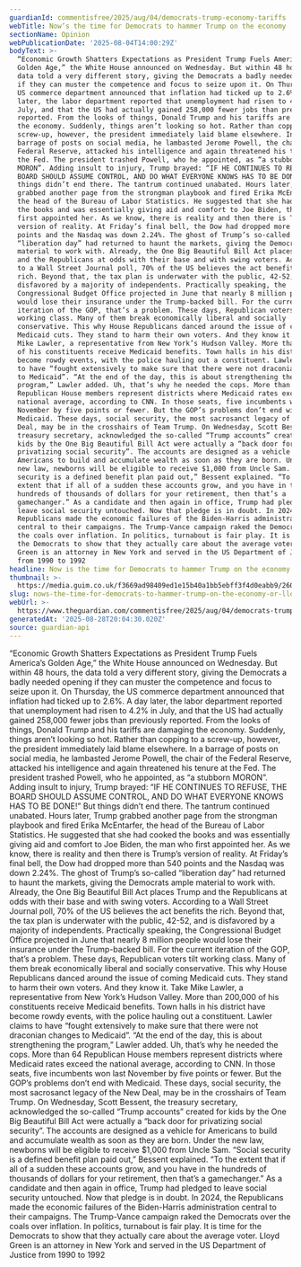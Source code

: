 ```yaml
---
guardianId: commentisfree/2025/aug/04/democrats-trump-economy-tariffs
webTitle: Now’s the time for Democrats to hammer Trump on the economy | Lloyd Green
sectionName: Opinion
webPublicationDate: '2025-08-04T14:00:29Z'
bodyText: >-
  “Economic Growth Shatters Expectations as President Trump Fuels America’s
  Golden Age,” the White House announced on Wednesday. But within 48 hours, the
  data told a very different story, giving the Democrats a badly needed opening
  if they can muster the competence and focus to seize upon it. On Thursday, the
  US commerce department announced that inflation had ticked up to 2.6%. A day
  later, the labor department reported that unemployment had risen to 4.2% in
  July, and that the US had actually gained 258,000 fewer jobs than previously
  reported. From the looks of things, Donald Trump and his tariffs are damaging
  the economy. Suddenly, things aren’t looking so hot. Rather than copping to a
  screw-up, however, the president immediately laid blame elsewhere. In a
  barrage of posts on social media, he lambasted Jerome Powell, the chair of the
  Federal Reserve, attacked his intelligence and again threatened his tenure at
  the Fed. The president trashed Powell, who he appointed, as “a stubborn
  MORON”. Adding insult to injury, Trump brayed: “IF HE CONTINUES TO REFUSE, THE
  BOARD SHOULD ASSUME CONTROL, AND DO WHAT EVERYONE KNOWS HAS TO BE DONE!” But
  things didn’t end there. The tantrum continued unabated. Hours later, Trump
  grabbed another page from the strongman playbook and fired Erika McEntarfer,
  the head of the Bureau of Labor Statistics. He suggested that she had cooked
  the books and was essentially giving aid and comfort to Joe Biden, the man who
  first appointed her. As we know, there is reality and then there is Trump’s
  version of reality. At Friday’s final bell, the Dow had dropped more than 540
  points and the Nasdaq was down 2.24%. The ghost of Trump’s so-called
  “liberation day” had returned to haunt the markets, giving the Democrats ample
  material to work with. Already, the One Big Beautiful Bill Act places Trump
  and the Republicans at odds with their base and with swing voters. According
  to a Wall Street Journal poll, 70% of the US believes the act benefits the
  rich. Beyond that, the tax plan is underwater with the public, 42-52, and is
  disfavored by a majority of independents. Practically speaking, the
  Congressional Budget Office projected in June that nearly 8 million people
  would lose their insurance under the Trump-backed bill. For the current
  iteration of the GOP, that’s a problem. These days, Republican voters tilt
  working class. Many of them break economically liberal and socially
  conservative. This why House Republicans danced around the issue of coming
  Medicaid cuts. They stand to harm their own voters. And they know it. Take
  Mike Lawler, a representative from New York’s Hudson Valley. More than 200,000
  of his constituents receive Medicaid benefits. Town halls in his district have
  become rowdy events, with the police hauling out a constituent. Lawler claims
  to have “fought extensively to make sure that there were not draconian changes
  to Medicaid”. “At the end of the day, this is about strengthening the
  program,” Lawler added. Uh, that’s why he needed the cops. More than 64
  Republican House members represent districts where Medicaid rates exceed the
  national average, according to CNN. In those seats, five incumbents won last
  November by five points or fewer. But the GOP’s problems don’t end with
  Medicaid. These days, social security, the most sacrosanct legacy of the New
  Deal, may be in the crosshairs of Team Trump. On Wednesday, Scott Bessent, the
  treasury secretary, acknowledged the so-called “Trump accounts” created for
  kids by the One Big Beautiful Bill Act were actually a “back door for
  privatizing social security”. The accounts are designed as a vehicle for
  Americans to build and accumulate wealth as soon as they are born. Under the
  new law, newborns will be eligible to receive $1,000 from Uncle Sam. “Social
  security is a defined benefit plan paid out,” Bessent explained. “To the
  extent that if all of a sudden these accounts grow, and you have in the
  hundreds of thousands of dollars for your retirement, then that’s a
  gamechanger.” As a candidate and then again in office, Trump had pledged to
  leave social security untouched. Now that pledge is in doubt. In 2024, the
  Republicans made the economic failures of the Biden-Harris administration
  central to their campaigns. The Trump-Vance campaign raked the Democrats over
  the coals over inflation. In politics, turnabout is fair play. It is time for
  the Democrats to show that they actually care about the average voter. Lloyd
  Green is an attorney in New York and served in the US Department of Justice
  from 1990 to 1992
headline: Now is the time for Democrats to hammer Trump on the economy
thumbnail: >-
  https://media.guim.co.uk/f3669ad98409ed1e15b40a1bb5ebff3f4d0eabb9/260_0_2479_1983/500.jpg
slug: nows-the-time-for-democrats-to-hammer-trump-on-the-economy-or-lloyd-green
webUrl: >-
  https://www.theguardian.com/commentisfree/2025/aug/04/democrats-trump-economy-tariffs
generatedAt: '2025-08-28T20:04:30.020Z'
source: guardian-api
---
```

“Economic Growth Shatters Expectations as President Trump Fuels America’s Golden Age,” the White House announced on Wednesday. But within 48 hours, the data told a very different story, giving the Democrats a badly needed opening if they can muster the competence and focus to seize upon it. On Thursday, the US commerce department announced that inflation had ticked up to 2.6%. A day later, the labor department reported that unemployment had risen to 4.2% in July, and that the US had actually gained 258,000 fewer jobs than previously reported. From the looks of things, Donald Trump and his tariffs are damaging the economy. Suddenly, things aren’t looking so hot. Rather than copping to a screw-up, however, the president immediately laid blame elsewhere. In a barrage of posts on social media, he lambasted Jerome Powell, the chair of the Federal Reserve, attacked his intelligence and again threatened his tenure at the Fed. The president trashed Powell, who he appointed, as “a stubborn MORON”. Adding insult to injury, Trump brayed: “IF HE CONTINUES TO REFUSE, THE BOARD SHOULD ASSUME CONTROL, AND DO WHAT EVERYONE KNOWS HAS TO BE DONE!” But things didn’t end there. The tantrum continued unabated. Hours later, Trump grabbed another page from the strongman playbook and fired Erika McEntarfer, the head of the Bureau of Labor Statistics. He suggested that she had cooked the books and was essentially giving aid and comfort to Joe Biden, the man who first appointed her. As we know, there is reality and then there is Trump’s version of reality. At Friday’s final bell, the Dow had dropped more than 540 points and the Nasdaq was down 2.24%. The ghost of Trump’s so-called “liberation day” had returned to haunt the markets, giving the Democrats ample material to work with. Already, the One Big Beautiful Bill Act places Trump and the Republicans at odds with their base and with swing voters. According to a Wall Street Journal poll, 70% of the US believes the act benefits the rich. Beyond that, the tax plan is underwater with the public, 42-52, and is disfavored by a majority of independents. Practically speaking, the Congressional Budget Office projected in June that nearly 8 million people would lose their insurance under the Trump-backed bill. For the current iteration of the GOP, that’s a problem. These days, Republican voters tilt working class. Many of them break economically liberal and socially conservative. This why House Republicans danced around the issue of coming Medicaid cuts. They stand to harm their own voters. And they know it. Take Mike Lawler, a representative from New York’s Hudson Valley. More than 200,000 of his constituents receive Medicaid benefits. Town halls in his district have become rowdy events, with the police hauling out a constituent. Lawler claims to have “fought extensively to make sure that there were not draconian changes to Medicaid”. “At the end of the day, this is about strengthening the program,” Lawler added. Uh, that’s why he needed the cops. More than 64 Republican House members represent districts where Medicaid rates exceed the national average, according to CNN. In those seats, five incumbents won last November by five points or fewer. But the GOP’s problems don’t end with Medicaid. These days, social security, the most sacrosanct legacy of the New Deal, may be in the crosshairs of Team Trump. On Wednesday, Scott Bessent, the treasury secretary, acknowledged the so-called “Trump accounts” created for kids by the One Big Beautiful Bill Act were actually a “back door for privatizing social security”. The accounts are designed as a vehicle for Americans to build and accumulate wealth as soon as they are born. Under the new law, newborns will be eligible to receive $1,000 from Uncle Sam. “Social security is a defined benefit plan paid out,” Bessent explained. “To the extent that if all of a sudden these accounts grow, and you have in the hundreds of thousands of dollars for your retirement, then that’s a gamechanger.” As a candidate and then again in office, Trump had pledged to leave social security untouched. Now that pledge is in doubt. In 2024, the Republicans made the economic failures of the Biden-Harris administration central to their campaigns. The Trump-Vance campaign raked the Democrats over the coals over inflation. In politics, turnabout is fair play. It is time for the Democrats to show that they actually care about the average voter. Lloyd Green is an attorney in New York and served in the US Department of Justice from 1990 to 1992
